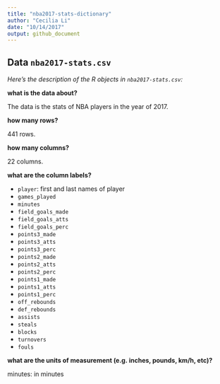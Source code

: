 ```yaml
---
title: "nba2017-stats-dictionary"
author: "Cecilia Li"
date: "10/14/2017"
output: github_document
---
```


## Data `nba2017-stats.csv`

_Here's the description of the R objects in `nba2017-stats.csv`:_

**what is the data about?**

The data is the stats of NBA players in the year of 2017. 

**how many rows?**

441 rows.

**how many columns?**

22 columns.

**what are the column labels?**

- `player`: first and last names of player
- `games_played`
- `minutes`
- `field_goals_made`
- `field_goals_atts`
- `field_goals_perc`
- `points3_made`
- `points3_atts`
- `points3_perc`
- `points2_made`
- `points2_atts`
- `points2_perc`
- `points1_made`
- `points1_atts`
- `points1_perc`
- `off_rebounds`
- `def_rebounds`
- `assists`
- `steals`
- `blocks`
- `turnovers`
- `fouls`



**what are the units of measurement (e.g. inches, pounds, km/h, etc)?**

minutes: in minutes






